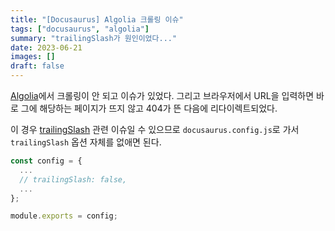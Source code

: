```yaml
---
title: "[Docusaurus] Algolia 크롤링 이슈"
tags: ["docusaurus", "algolia"]
summary: "trailingSlash가 원인이었다..."
date: 2023-06-21
images: []
draft: false
---
```


[Algolia](https://www.algolia.com/)에서 크롤링이 안 되고 이슈가 있었다. 그리고 브라우저에서 URL을 입력하면 바로 그에 해당하는 페이지가 뜨지 않고 404가 뜬 다음에 리다이렉트되었다.

이 경우 [trailingSlash](https://djkeh.github.io/articles/Why-do-we-put-slash-at-the-end-of-URL-kor/) 관련 이슈일 수 있으므로 `docusaurus.config.js`로 가서 `trailingSlash` 옵션 자체를 없애면 된다.

```javascript
const config = {
  ...
  // trailingSlash: false,
  ...
};

module.exports = config;
```